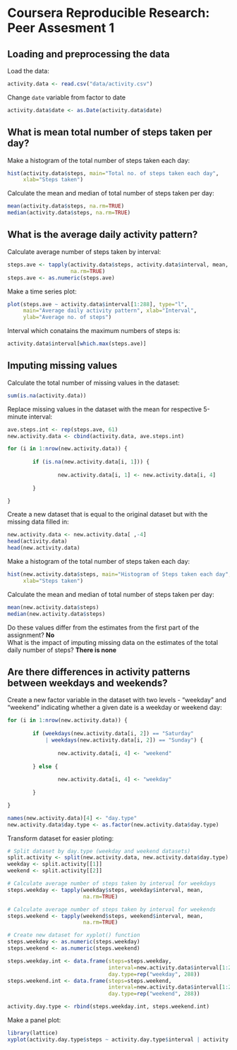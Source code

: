 Coursera Reproducible Research: Peer Assesment 1
===============================================

  
## Loading and preprocessing the data

Load the data:
```r
activity.data <- read.csv("data/activity.csv")          
```
Change `date` variable from factor to date
```r
activity.data$date <- as.Date(activity.data$date)          
```

  
## What is mean total number of steps taken per day?

Make a histogram of the total number of steps taken each day:
```r
hist(activity.data$steps, main="Total no. of steps taken each day",
     xlab="Steps taken")
```

Calculate the mean and median of total number of steps taken per day:
```r
mean(activity.data$steps, na.rm=TRUE)
median(activity.data$steps, na.rm=TRUE)
```

  
## What is the average daily activity pattern?

Calculate average number of steps taken by interval:
```r
steps.ave <- tapply(activity.data$steps, activity.data$interval, mean, 
                    na.rm=TRUE)
steps.ave <- as.numeric(steps.ave)
```

Make a time series plot:
```r
plot(steps.ave ~ activity.data$interval[1:288], type="l", 
     main="Average daily activity pattern", xlab="Interval", 
     ylab="Average no. of steps")
```

Interval which conatains the maximum numbers of steps is:
```r
activity.data$interval[which.max(steps.ave)]
```

  
## Imputing missing values

Calculate the total number of missing values in the dataset:
```r
sum(is.na(activity.data))
```

Replace missing values in the dataset with the mean for respective 5-minute interval:
```r
ave.steps.int <- rep(steps.ave, 61)
new.activity.data <- cbind(activity.data, ave.steps.int)

for (i in 1:nrow(new.activity.data)) {
        
        if (is.na(new.activity.data[i, 1])) {
                
                new.activity.data[i, 1] <- new.activity.data[i, 4]
        
        }        

}
```

Create a new dataset that is equal to the original dataset but with the missing data filled in: 
```r
new.activity.data <- new.activity.data[ ,-4]
head(activity.data)
head(new.activity.data)
```

Make a histogram of the total number of steps taken each day:
```r
hist(new.activity.data$steps, main="Histogram of Steps taken each day",
     xlab="Steps taken")
```

Calculate the mean and median of total number of steps taken per day:
```r
mean(new.activity.data$steps)
median(new.activity.data$steps)
```

Do these values differ from the estimates from the first part of the assignment? **No**  
What is the impact of imputing missing data on the estimates of the total daily number of steps? **There is none**

  
## Are there differences in activity patterns between weekdays and weekends?

Create a new factor variable in the dataset with two levels - "weekday" and "weekend" indicating whether a given date is a weekday or weekend day:
```r
for (i in 1:nrow(new.activity.data)) {
        
        if (weekdays(new.activity.data[i, 2]) == "Saturday" 
            | weekdays(new.activity.data[i, 2]) == "Sunday") {
                
                new.activity.data[i, 4] <- "weekend"
        
        } else {
                
                new.activity.data[i, 4] <- "weekday"
        
        }

}

names(new.activity.data)[4] <- "day.type"
new.activity.data$day.type <- as.factor(new.activity.data$day.type)
```

Transform dataset for easier ploting:
```r
# Split dataset by day.type (weekday and weekend datasets)
split.activity <- split(new.activity.data, new.activity.data$day.type)
weekday <- split.activity[[1]]
weekend <- split.activity[[2]]

# Calculate average number of steps taken by interval for weekdays
steps.weekday <- tapply(weekday$steps, weekday$interval, mean, 
                        na.rm=TRUE)  

# Calculate average number of steps taken by interval for weekends
steps.weekend <- tapply(weekend$steps, weekend$interval, mean, 
                        na.rm=TRUE)

# Create new dataset for xyplot() function
steps.weekday <- as.numeric(steps.weekday)
steps.weekend <- as.numeric(steps.weekend)

steps.weekday.int <- data.frame(steps=steps.weekday, 
                                interval=new.activity.data$interval[1:288], 
                                day.type=rep("weekday", 288))
steps.weekend.int <- data.frame(steps=steps.weekend, 
                                interval=new.activity.data$interval[1:288], 
                                day.type=rep("weekend", 288))

activity.day.type <- rbind(steps.weekday.int, steps.weekend.int)
```

Make a panel plot:
```r
library(lattice)
xyplot(activity.day.type$steps ~ activity.day.type$interval | activity.day.type$day.type, type="l", xlab="Interval", ylab="Number of steps", layout=c(1, 2))
```